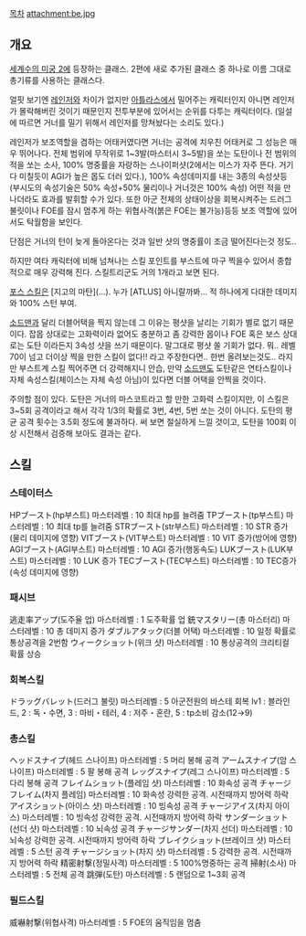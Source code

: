 [[목차]]
attachment:be.jpg
== 개요 ==
[[세계수의 미궁 2]]에 등장하는 클래스.
2편에 새로 추가된 클래스 중 하나로 이름 그대로 총기류를 사용하는 클래스다.

얼핏 보기엔 [[레인저]]와 차이가 없지만 [[아틀라스]]에서 밀어주는 캐릭터인지 아니면 레인저가 몰락해버린 것이기 때문인지 전투부분에 있어서는 순위를 다투는 캐릭터이다.
(일설에 따르면 거너를 밀기 위해서 레인저를 망쳐놨다는 소리도 있다.)

레인저가 보조역할을 겸하는 어태커였다면 거너는 공격에 치우친 어태커로 그 성능은 매우 뛰어나다. 전체 범위에 무작위로 1~3발(마스터시 3~5발)을 쏘는 도탄이나 전 범위의 적을 쏘는 소사, 100% 명중률을 자랑하는 스나이퍼샷(2에서는 미스가 자주 뜬다. 거기다 미칠듯이 AGI가 높은 몹도 더러 있다.), 100% 속성데미지를 내는 3종의 속성샷등(부시도의 속성기술은 50% 속성+50% 물리이나 거너것은 100% 속성) 어떤 적을 만나더라도 효과를 발휘할 수가 있다. 또한 아군 전체의 상태이상을 회복시켜주는 드러그불릿이나 FOE를 잠시 멈추게 하는 위협사격(붉은 FOE는 불가능)등등 보조 역할에 있어서도 탁월함을 보인다.

단점은 거너의 턴이 늦게 돌아온다는 것과 일반 샷의 명중률이 조금 떨어진다는것 정도..

하지만 여타 캐릭터에 비해 넘쳐나는 스킬 포인트를 부스트에 마구 찍을수 있어서 종합적으로 매우 강력해 진다. 스킬트리군도 거의 1개라고 보면 된다. 

[[포스 스킬]]은 [지고의 마탄](...). 누가 [ATLUS] 아니랄까봐... 적 하나에게 다대한 데미지와 100% 스턴 부여.

[[소드맨]]과 달리 더블어택을 찍지 않는데 그 이유는 평샷을 날리는 기회가 별로 없기 때문이다. 잡몹 상대로는 고화력이라 없어도 충분하고 좀 강력한 몹이나 FOE 혹은 보스 상대로는 도탄 이라든지 3속성 샷을 쓰기 때문이다. 말그대로 평샷 쏠 기회가 없다. 뭐.. 레벨 70이 넘고 더이상 찍을 만한 스킬이 없다!! 라고 주장한다면.. 한번 올려보는것도.. 라지만 부스트계 스킬 찍어주면 더 강력해지니 안습, 만약 [[소드맨]]도 도탄같은 연타스킬이나 자체 속성스킬(체이스는 자체 속성 아님)이 있다면 더블 어택을 안찍을 것이다.

주의할 점이 있다. 도탄은 거너의 마스코트라고 할 만한 고화력 스킬이지만, 이 스킬은 3~5회 공격이라고 해서 각각 1/3의 확률로 3번, 4번, 5번 쏘는 것이 아니다. 도탄의 평균 공격 횟수는 3.5회 정도에 불과하다. 써 보면 절실하게 느낄 것이고, 도탄을 100회 이상 시전해서 검증해 보아도 결과는 같다.

== 스킬 ==
=== 스테이터스 ===
HPブースト(hp부스트) 마스터레벨 : 10 최대 hp를 늘려줌
TPブースト(tp부스트) 마스터레벨 : 10 최대 tp를 늘려줌
STRブースト(str부스트) 마스터레벨 : 10 STR 증가(물리 데미지에 영향)
VITブースト(VIT부스트) 마스터레벨 : 10 VIT 증가(방어에 영향)
AGIブースト(AGI부스트) 마스터레벨 : 10 AGI 증가(행동속도)
LUKブースト(LUK부스트) 마스터레벨 : 10 LUK 증가
TECブースト(TEC부스트) 마스터레벨 : 10 TEC증가(속성 데미지에 영향)

=== 패시브 ===
逃走率アップ(도주율 업) 마스터레벨 : 1 도주확률 업 
銃マスタリー(총 마스터리) 마스터레벨 : 10 총 데미지 증가
ダブルアタック(더블 어택) 마스터레벨 : 10 일정 확률로 통상공격을 2번함 
ウィークショット(위크 샷) 마스터레벨 : 10 통상공격의 크리티컬 확률 상승

=== 회복스킬 ===
ドラッグバレット(드러그 불릿) 마스터레벨 : 5 아군전원의 바스테 회복 lv1 : 블라인드, 2 : 독・수면, 3 : 마비・테러, 4 : 저주・혼란, 5 : tp소비 감소(12→9) 

=== 총스킬 ===
ヘッドスナイプ(헤드 스나이프) 마스터레벨 : 5 머리 봉해 공격 
アームスナイプ(암 스나이프) 마스터레벨 : 5 팔 봉해 공격 
レッグスナイプ(레그 스나이프) 마스터레벨 : 5 다리 봉해 공격 
フレイムショット(플레임 샷) 마스터레벨 : 10 화속성 공격 
チャージフレイム(차지 플레임) 마스터레벨 : 10 화속성 강력한 공격. 시전때까지 방어력 하락
アイスショット(아이스 샷) 마스터레벨 : 10 빙속성 공격 
チャージアイス(차지 아이스) 마스터레벨 : 10 빙속성 강력한 공격. 시전때까지 방어력 하락 
サンダーショット(선더 샷) 마스터레벨 : 10 뇌속성 공격 
チャージサンダー(차지 선더) 마스터레벨 : 10 뇌속성 강력한 공격. 시전때까지 방어력 하락
ブレイクショット(브레이크 샷) 마스터레벨 : 5 스턴 공격 
チャージショット(차지 샷) 마스터레벨 : 5 강력한 공격. 시전때까지 방어력 하락 
精密射撃(정밀사격) 마스터레벨 : 5 100%명중하는 공격 
掃射(소사) 마스터레벨 : 5 전체 공격 
跳弾(도탄) 마스터레벨 : 5 랜덤으로 1~3회 공격 

=== 필드스킬 ===
威嚇射撃(위협사격) 마스터레벨 : 5 FOE의 움직임을 멈춤 

